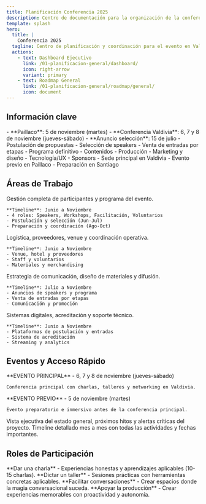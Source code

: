 ```yaml
---
title: Planificación Conferencia 2025
description: Centro de documentación para la organización de la conferencia 2025
template: splash
hero:
  title: |
    Conferencia 2025
  tagline: Centro de planificación y coordinación para el evento en Valdivia
  actions:
    - text: Dashboard Ejecutivo
      link: /01-planificacion-general/dashboard/
      icon: right-arrow
      variant: primary
    - text: Roadmap General
      link: /01-planificacion-general/roadmap/general/
      icon: document
---
```



## Información clave

<CardGrid stagger>
  <Card title="📅 Fechas importantes" icon="calendar">
    - **Paillaco**: 5 de noviembre (martes)
    - **Conferencia Valdivia**: 6, 7 y 8 de noviembre (jueves-sábado)
    - **Anuncio selección**: 15 de julio
  </Card>
  <Card title="🎯 Hitos principales" icon="rocket">
    - Postulación de propuestas
    - Selección de speakers
    - Venta de entradas por etapas
    - Programa definitivo
  </Card>
  <Card title="👥 Equipos de trabajo" icon="group">
    - Contenidos
    - Producción
    - Marketing y diseño
    - Tecnología/UX
    - Sponsors
  </Card>
  <Card title="📍 Locaciones" icon="map">
    - Sede principal en Valdivia
    - Evento previo en Paillaco
    - Preparación en Santiago
  </Card>
</CardGrid>

## Áreas de Trabajo

<CardGrid>
  <Card title="📝 Contenidos" icon="document" link="/02-contenidos/planificacion/">
    Gestión completa de participantes y programa del evento.
    
    **Timeline**: Junio a Noviembre
    - 4 roles: Speakers, Workshops, Facilitación, Voluntarios
    - Postulación y selección (Jun-Jul)
    - Preparación y coordinación (Ago-Oct)
  </Card>
  <Card title="🎬 Producción" icon="setting" link="/03-produccion/planificacion/">
    Logística, proveedores, venue y coordinación operativa.
    
    **Timeline**: Junio a Noviembre
    - Venue, hotel y proveedores
    - Staff y voluntarios
    - Materiales y merchandising
  </Card>
  <Card title="📢 Marketing y Diseño" icon="pencil" link="/04-marketing/planificacion/">
    Estrategia de comunicación, diseño de materiales y difusión.
    
    **Timeline**: Julio a Noviembre
    - Anuncios de speakers y programa
    - Venta de entradas por etapas
    - Comunicación y promoción
  </Card>
  <Card title="💻 Tecnología y UX" icon="laptop" link="/05-tecnologia/planificacion/">
    Sistemas digitales, acreditación y soporte técnico.
    
    **Timeline**: Junio a Noviembre
    - Plataformas de postulación y entradas
    - Sistema de acreditación
    - Streaming y analytics
  </Card>
</CardGrid>

## Eventos y Acceso Rápido

<CardGrid stagger>
  <Card title="⭐ Conferencia Valdivia" icon="star" link="/07-eventos/valdivia/agenda-general/">
    **EVENTO PRINCIPAL** - 6, 7 y 8 de noviembre (jueves-sábado)
    
    Conferencia principal con charlas, talleres y networking en Valdivia.
  </Card>
  <Card title="🌲 Evento Paillaco" icon="tree-evergreen" link="/07-eventos/paillaco/">
    **EVENTO PREVIO** - 5 de noviembre (martes)
    
    Evento preparatorio e inmersivo antes de la conferencia principal.
  </Card>
  <Card title="📊 Dashboard Ejecutivo" icon="chart" link="/01-planificacion-general/dashboard/">
    Vista ejecutiva del estado general, próximos hitos y alertas críticas del proyecto.
  </Card>
  <Card title="🗺️ Roadmap Completo" icon="calendar" link="/01-planificacion-general/roadmap/general/">
    Timeline detallado mes a mes con todas las actividades y fechas importantes.
  </Card>
</CardGrid>

## Roles de Participación

<CardGrid>
  <Card title="🎤 Speakers" icon="microphone" link="/02-contenidos/roles-participantes/speakers/">
    **Dar una charla** - Experiencias honestas y aprendizajes aplicables (10-15 charlas).
  </Card>
  <Card title="🛠️ Workshops" icon="tools" link="/02-contenidos/roles-participantes/workshops/">
    **Dictar un taller** - Sesiones prácticas con herramientas concretas aplicables.
  </Card>
  <Card title="🤝 Facilitación" icon="handshake" link="/02-contenidos/roles-participantes/facilitacion/">
    **Facilitar conversaciones** - Crear espacios donde la magia conversacional suceda.
  </Card>
  <Card title="❤️ Voluntarios" icon="heart" link="/02-contenidos/roles-participantes/voluntarios/">
    **Apoyar la producción** - Crear experiencias memorables con proactividad y autonomía.
  </Card>
</CardGrid>
